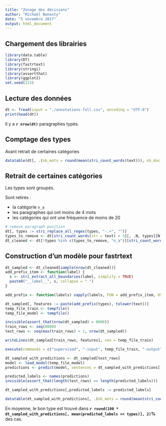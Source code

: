 ```yaml
---
title: "Zonage des décisions"
author: "Michaël Benesty"
date: "5 novembre 2017"
output: html_document
---
```


## Chargement des librairies

```R
library(data.table)
library(DT)
library(fastrtext)
library(stringi)
library(assertthat)
library(ggplot2)
set.seed(123)
``` 

## Lecture des données

```R
dt <- fread(input = "./annotations-full.csv", encoding = "UTF-8")
print(head(dt))
```

Il y a **`r nrow(dt)`** paragraphes typés.

## Comptage des types

Avant retrait de certaines catégories

```R
datatable(dt[, .(nb_mots = round(mean(stri_count_words(text))), nb_doc = .N), types][, `%` := round(100 * nb_doc / sum(nb_doc), 2)][order(-nb_doc)])
```

## Retrait de certaines catégories

Les types sont groupés.

Sont retirés :

* la catégorie `n_a`
* les paragraphes qui ont moins de 4 mots
* les catégories qui ont une fréquence de moins de 20

```R
# remove paragraph position
dt[, types := stri_replace_all_regex(types, "-.+", "")]
types_to_remove <- dt[stri_count_words(str = text) > 3][, .N, types][N < 20, types]
dt_cleaned <- dt[!types %in% c(types_to_remove, "n_a")][stri_count_words(str = text) > 3]
```

## Construction d'un modèle pour fastrtext

```R
dt_sampled <- dt_cleaned[sample(nrow(dt_cleaned))]
add_prefix_item <- function(label) {
  s <- stri_extract_all_boundaries(label, simplify = TRUE)
  paste0("__label__", s, collapse = " ")
}

add_prefix <- function(labels) sapply(labels, FUN = add_prefix_item, USE.NAMES = FALSE)

dt_sampled[, features := paste(add_prefix(types), tolower(text))]
temp_file_train <- tempfile()
temp_file_model <- tempfile()

invisible(assert_that(nrow(dt_sampled) > 8000))
train_rows <- seq(8000)
test_rows <- seq(max(train_rows) + 1, nrow(dt_sampled))

writeLines(dt_sampled[train_rows, features], con = temp_file_train)

execute(commands = c("supervised", "-input", temp_file_train, "-output", temp_file_model, "-dim", 20, "-lr", 1, "-epoch", 200, "-wordNgrams", 3, "-verbose", 0))

dt_sampled_with_predictions <- dt_sampled[test_rows]
model <- load_model(temp_file_model)
predictions <- predict(model, sentences = dt_sampled_with_predictions[, features], simplify = TRUE)

predicted_labels <- names(predictions)
invisible(assert_that(length(test_rows) == length(predicted_labels)))

dt_sampled_with_predictions[,predicted_labels := predicted_labels]

datatable(dt_sampled_with_predictions[, .(nb_mots = round(mean(stri_count_words(text))), nb_doc = .N, accuracy = round(100 * mean(predicted_labels == types), 2)), types])

```

En moyenne, le bon type est trouvé dans **`r round(100 * dt_sampled_with_predictions[, mean(predicted_labels == types)], 2)`%** des cas.
